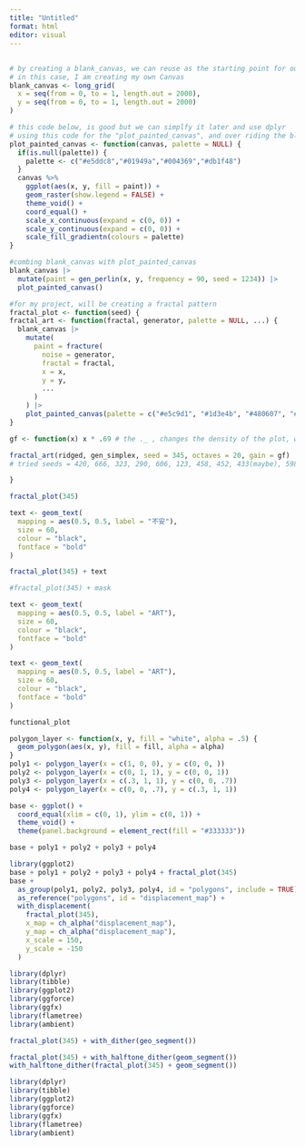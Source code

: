 ```yaml
---
title: "Untitled"
format: html
editor: visual
---
```


## 

```r
# by creating a blank_canvas, we can reuse as the starting point for our later pieces 
# in this case, I am creating my own Canvas 
blank_canvas <- long_grid(
  x = seq(from = 0, to = 1, length.out = 2000),
  y = seq(from = 0, to = 1, length.out = 2000)
)  
```

```r
# this code below, is good but we can simplfy it later and use dplyr
# using this code for the "plot_painted_canvas", and over riding the blank_canvas now
plot_painted_canvas <- function(canvas, palette = NULL) {
  if(is.null(palette)) {
    palette <- c("#e5ddc8","#01949a","#004369","#db1f48")
  }
  canvas %>% 
    ggplot(aes(x, y, fill = paint)) + 
    geom_raster(show.legend = FALSE) +
    theme_void() +
    coord_equal() +
    scale_x_continuous(expand = c(0, 0)) +
    scale_y_continuous(expand = c(0, 0)) +
    scale_fill_gradientn(colours = palette)
}
```

```r
#combing blank_canvas with plot_painted_canvas 
blank_canvas |>
  mutate(paint = gen_perlin(x, y, frequency = 90, seed = 1234)) |>
  plot_painted_canvas()
```


```r
#for my project, will be creating a fractal pattern
fractal_plot <- function(seed) {
fractal_art <- function(fractal, generator, palette = NULL, ...) {
  blank_canvas |>
    mutate(
      paint = fracture(
        noise = generator,
        fractal = fractal,
        x = x, 
        y = y, 
        ...
      )
    ) |>
    plot_painted_canvas(palette = c("#e5c9d1", "#1d3e4b", "#480607", "#db1f48")) #changed the color 
}

gf <- function(x) x * .69 # the ._ , changes the density of the plot, with the lower you go, the more denisty is shown, while the higher you go the less density you have

fractal_art(ridged, gen_simplex, seed = 345, octaves = 20, gain = gf)
# tried seeds = 420, 666, 323, 290, 606, 123, 458, 452, 433(maybe), 598, 345, 

}
```

```r
fractal_plot(345)
```

```r
text <- geom_text(
  mapping = aes(0.5, 0.5, label = "不安"), 
  size = 60, 
  colour = "black", 
  fontface = "bold"
)
```


```r
fractal_plot(345) + text
```




```r
#fractal_plot(345) + mask
```



```r
text <- geom_text(
  mapping = aes(0.5, 0.5, label = "ART"), 
  size = 60, 
  colour = "black", 
  fontface = "bold"
)
```



```r
text <- geom_text(
  mapping = aes(0.5, 0.5, label = "ART"), 
  size = 60, 
  colour = "black", 
  fontface = "bold"
)
```


```r
functional_plot 
```




```r
polygon_layer <- function(x, y, fill = "white", alpha = .5) {
  geom_polygon(aes(x, y), fill = fill, alpha = alpha)
}
poly1 <- polygon_layer(x = c(1, 0, 0), y = c(0, 0, ))
poly2 <- polygon_layer(x = c(0, 1, 1), y = c(0, 0, 1))
poly3 <- polygon_layer(x = c(.3, 1, 1), y = c(0, 0, .7))
poly4 <- polygon_layer(x = c(0, 0, .7), y = c(.3, 1, 1))
```

```r
base <- ggplot() + 
  coord_equal(xlim = c(0, 1), ylim = c(0, 1)) + 
  theme_void() + 
  theme(panel.background = element_rect(fill = "#333333"))

base + poly1 + poly2 + poly3 + poly4
```

```r
library(ggplot2)
base + poly1 + poly2 + poly3 + poly4 + fractal_plot(345)
base + 
  as_group(poly1, poly2, poly3, poly4, id = "polygons", include = TRUE) +
  as_reference("polygons", id = "displacement_map") + 
  with_displacement(
    fractal_plot(345),
    x_map = ch_alpha("displacement_map"),
    y_map = ch_alpha("displacement_map"), 
    x_scale = 150,
    y_scale = -150
  )
```

```r
library(dplyr)
library(tibble)
library(ggplot2)
library(ggforce)
library(ggfx)
library(flametree)
library(ambient)
```


```r
fractal_plot(345) + with_dither(geo_segment())
```

```r
fractal_plot(345) + with_halftone_dither(geom_segment())
with_halftone_dither(fractal_plot(345) + geom_segment())
```

```r
library(dplyr)
library(tibble)
library(ggplot2)
library(ggforce)
library(ggfx)
library(flametree)
library(ambient)
```


